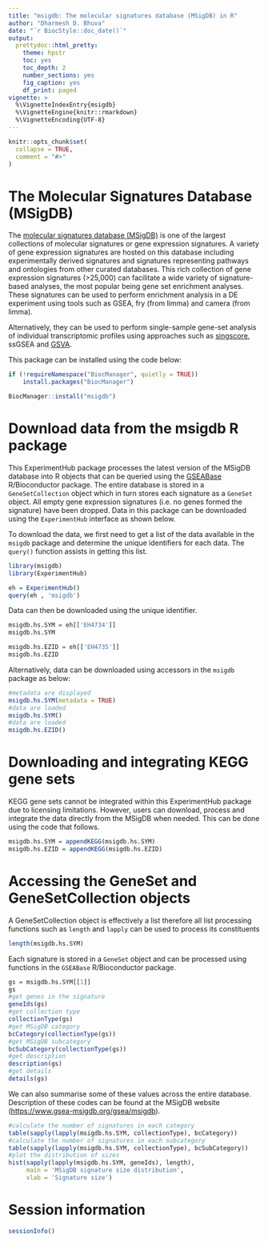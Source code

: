 ```yaml
---
title: "msigdb: The molecular signatures database (MSigDB) in R"
author: "Dharmesh D. Bhuva"
date: "`r BiocStyle::doc_date()`"
output:
  prettydoc::html_pretty:
    theme: hpstr
    toc: yes
    toc_depth: 2
    number_sections: yes
    fig_caption: yes
    df_print: paged
vignette: >
  %\VignetteIndexEntry{msigdb}
  %\VignetteEngine{knitr::rmarkdown}
  %\VignetteEncoding{UTF-8}
---
```


```r
knitr::opts_chunk$set(
  collapse = TRUE,
  comment = "#>"
)
```

# The Molecular Signatures Database (MSigDB)

The [molecular signatures database (MSigDB)](https://www.gsea-msigdb.org/gsea/msigdb) is one of the largest collections of molecular signatures or gene expression signatures. A variety of gene expression signatures are hosted on this database including experimentally derived signatures and signatures representing pathways and ontologies from other curated databases. This rich collection of gene expression signatures (\>25,000) can facilitate a wide variety of signature-based analyses, the most popular being gene set enrichment analyses. These signatures can be used to perform enrichment analysis in a DE experiment using tools such as GSEA, fry (from limma) and camera (from limma).

Alternatively, they can be used to perform single-sample gene-set analysis of individual transcriptomic profiles using approaches such as [singscore](https://doi.org/doi:10.18129/B9.bioc.singscore), ssGSEA and [GSVA](https://doi.org/doi:10.18129/B9.bioc.GSVA).

This package can be installed using the code below:

```r
if (!requireNamespace("BiocManager", quietly = TRUE))
    install.packages("BiocManager")

BiocManager::install("msigdb")
```

# Download data from the msigdb R package

This ExperimentHub package processes the latest version of the MSigDB database into R objects that can be queried using the [GSEABase](https://doi.org/doi:10.18129/B9.bioc.GSEABase) R/Bioconductor package. The entire database is stored in a `GeneSetCollection` object which in turn stores each signature as a `GeneSet` object. All empty gene expression signatures (i.e. no genes formed the signature) have been dropped. Data in this package can be downloaded using the `ExperimentHub` interface as shown below.

To download the data, we first need to get a list of the data available in the `msigdb` package and determine the unique identifiers for each data. The `query()` function assists in getting this list.

```r
library(msigdb)
library(ExperimentHub)

eh = ExperimentHub()
query(eh , 'msigdb')
```

Data can then be downloaded using the unique identifier.

```r
msigdb.hs.SYM = eh[['EH4734']]
msigdb.hs.SYM
```

```r
msigdb.hs.EZID = eh[['EH4735']]
msigdb.hs.EZID
```

Alternatively, data can be downloaded using accessors in the `msigdb` package as below:

```r
#metadata are displayed
msigdb.hs.SYM(metadata = TRUE)
#data are loaded
msigdb.hs.SYM()
#data are loaded
msigdb.hs.EZID()
```

# Downloading and integrating KEGG gene sets

KEGG gene sets cannot be integrated within this ExperimentHub package due to licensing limitations. However, users can download, process and integrate the data directly from the MSigDB when needed. This can be done using the code that follows.

```r
msigdb.hs.SYM = appendKEGG(msigdb.hs.SYM)
msigdb.hs.EZID = appendKEGG(msigdb.hs.EZID)
```

# Accessing the GeneSet and GeneSetCollection objects

A GeneSetCollection object is effectively a list therefore all list processing functions such as `length` and `lapply` can be used to process its constituents

```r
length(msigdb.hs.SYM)
```

Each signature is stored in a `GeneSet` object and can be processed using functions in the `GSEABase` R/Bioconductor package.

```r
gs = msigdb.hs.SYM[[1]]
gs
#get genes in the signature
geneIds(gs)
#get collection type
collectionType(gs)
#get MSigDB category
bcCategory(collectionType(gs))
#get MSigDB subcategory
bcSubCategory(collectionType(gs))
#get description
description(gs)
#get details
details(gs)
```

We can also summarise some of these values across the entire database. Description of these codes can be found at the MSigDB website (<https://www.gsea-msigdb.org/gsea/msigdb>).

```r
#calculate the number of signatures in each category
table(sapply(lapply(msigdb.hs.SYM, collectionType), bcCategory))
#calculate the number of signatures in each subcategory
table(sapply(lapply(msigdb.hs.SYM, collectionType), bcSubCategory))
#plot the distribution of sizes
hist(sapply(lapply(msigdb.hs.SYM, geneIds), length),
     main = 'MSigDB signature size distribution',
     xlab = 'Signature size')
```

# Session information

```r
sessionInfo()
```
